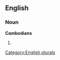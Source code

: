 ==English==

===Noun===
'''Cambodians'''

# {{plural of|[[Cambodian]]}}

[[Category:English plurals]]